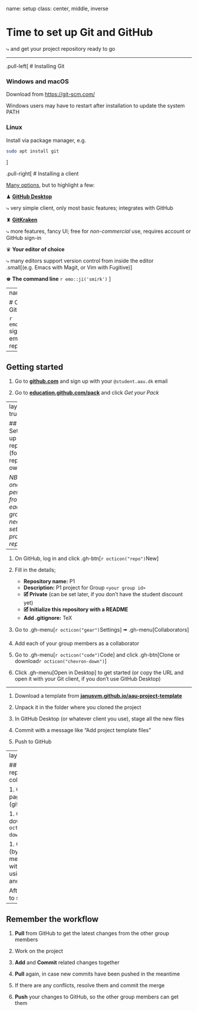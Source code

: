 name: setup
class: center, middle, inverse

# Time to set up Git and GitHub

⤷ and get your project repository ready to go

---

.pull-left[
# Installing Git

### Windows and macOS

Download from <https://git-scm.com/>

Windows users may have to restart after installation to update the system PATH

### Linux

Install via package manager, e.g.

```sh
sudo apt install git
```
]

.pull-right[
# Installing a client

[Many options](https://git-scm.com/downloads/guis/), but to highlight a few:

♟ [**GitHub Desktop**](https://desktop.github.com/)

⤷ very simple client, only most basic features; integrates with GitHub

♜ [**GitKraken**](https://www.gitkraken.com/)

⤷ more features, fancy UI; free for _non-commercial_ use, requires account or GitHub sign-in

♛ **Your editor of choice**

⤷ many editors support version control from inside the editor<br>
.small[(e.g. Emacs with Magit, or Vim with Fugitive)]

♚ **The command line** `r emo::ji('smirk')`
]

---
name: github

# Collaborate with GitHub

`r emo::ji('exclamation')`
signing up with uni email ⟹ free private repos

--

## Getting started

1. Go to [**github.com**](https://github.com) and sign up with your `@student.aau.dk` email

2. Go to [**education.github.com/pack**](https://education.github.com/pack) and click _Get your Pack_

---
layout: true

## Setting up a repository (for the repo owner)

_NB: Only one person from each group needs to set up a project repository_

---

1. On GitHub, log in and click .gh-btn[`r octicon("repo")`New]

1. Fill in the details;

    - **Repository name:** P1
    - **Description:** P1 project for Group `<your group id>`
    - **🗹 Private** (can be set later, if you don't have the student discount yet)
    - **🗹 Initialize this repository with a README**
    - **Add .gitignore:** TeX

1. Go to .gh-menu[`r octicon("gear")`Settings] 🠪 .gh-menu[Collaborators]

1. Add each of your group members as a collaborator

1. Go to .gh-menu[`r octicon("code")`Code] and click .gh-btn[Clone or download`r octicon("chevron-down")`]

1. Click .gh-menu[Open in Desktop] to get started (or copy the URL and open it with your Git client, if you don't use GitHub Desktop)

---

1. Download a template from [**janusvm.github.io/aau-project-template**](https://janusvm.github.io/aau-project-template/)

1. Unpack it in the folder where you cloned the project

1. In GitHub Desktop (or whatever client you use), stage all the new files

1. Commit with a message like "Add project template files"

1. Push to GitHub

---
layout: false

## Setting up a repository (for the collaborators)

1. Go to the repository page on GitHub (github.com/owner/repo)

1. Click .gh-btn[Clone or download `r octicon("chevron-down")`]

1. Clone the repository (by clicking .gh-menu[Open in Desktop] with GH Desktop, or by using the URL with another client)

After this, you're ready to start writing!


---

## Remember the workflow

1. **Pull** from GitHub to get the latest changes from the other group members

1. Work on the project

1. **Add** and **Commit** related changes together

1. **Pull** again, in case new commits have been pushed in the meantime

1. If there are any conflicts, resolve them and commit the merge

1. **Push** your changes to GitHub, so the other group members can get them
